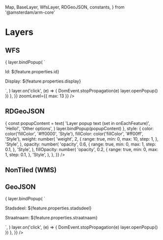   Map,
  BaseLayer,
  WfsLayer,
  RDGeoJSON,
  constants,
} from '@amsterdam/arm-core'

<Meta title="Other/Layers" decorators={[withKnobs]} />

# Layers

## WFS

<Preview>
  <Story name="WFS">
    <Map
      fullScreen
      options={{
        ...constants.DEFAULT_AMSTERDAM_MAPS_OPTIONS,
        zoom: 13,
        center: [52.3711013, 4.8893335],
      }}
    >
      <WfsLayer
        url="https://map.data.amsterdam.nl/maps/bag?REQUEST=Getfeature&VERSION=1.1.0&SERVICE=wfs&TYPENAME=ms:pand&srsName=EPSG:4326&outputformat=geojson"
        options={{
          onEachFeature: (feature, layer) => {
            layer.bindPopup(
              `<p>Id: ${feature.properties.id}</p><p>Display: ${feature.properties.display}</p>`,
            )
            layer.on('click', (e) => {
              DomEvent.stopPropagation(e)
              layer.openPopup()
            })
          },
        }}
        zoomLevel={{ max: 13 }}
      />
      <BaseLayer />
    </Map>
  </Story>
</Preview>

## RDGeoJSON

<Preview>
  <Story name="GeoJSON (RD)">
    <Map fullScreen>
      <RDGeoJSON
        geometry={RDGeoJSONStub}
        options={{
          onEachFeature: (feature, layer) => {
            const popupContent = text(
              'Layer popup text (set in onEachFeature)',
              'Hello!',
              'Other options',
            )
            layer.bindPopup(popupContent)
          },
          style: {
            color: color('fillColor', '#ff0000', 'Style'),
            fillColor: color('fillColor', '#ff00ff', 'Style'),
            weight: number(
              'weight',
              2,
              {
                range: true,
                min: 0,
                max: 10,
                step: 1,
              },
              'Style',
            ),
            opacity: number(
              'opacity',
              0.6,
              {
                range: true,
                min: 0,
                max: 1,
                step: 0.1,
              },
              'Style',
            ),
            fillOpacity: number(
              'opacity',
              0.2,
              {
                range: true,
                min: 0,
                max: 1,
                step: 0.1,
              },
              'Style',
            ),
          },
        }}
      />
      <BaseLayer />
    </Map>
  </Story>
</Preview>

## NonTiled (WMS)

<Preview>
  <Story name="NonTiled">
    <Map fullScreen>
      <NonTiledLayer
        url="https://map.data.amsterdam.nl/maps/aardgasvrij?service=WMS&request=GetMap&version=1.1.1&layers=buurten%2Cbuurtinitiatieven%2Cbuurten_kookgas"
        options={{
          identify: false,
          format: 'image/png',
          transparent: true,
          layers: ['buurten', 'buurtinitiatieven', 'buurten_kookgas'],
        }}
      />
      <BaseLayer />
    </Map>
  </Story>
</Preview>

## GeoJSON

<Preview>
  <Story name="GeoJSON">
    <Map
      fullScreen
      options={{
        ...constants.DEFAULT_AMSTERDAM_MAPS_OPTIONS,
        zoom: 14,
        center: [52.3711013, 4.8893335],
      }}
    >
      <GeoJSON
        args={[geoJSONStub]}
        options={{
          onEachFeature: (feature, layer) => {
            layer.bindPopup(
              `<p>Stadsdeel: ${feature.properties.stadsdeel}</p><p>Straatnaam: ${feature.properties.straatnaam}</p>`,
            )
            layer.on('click', (e) => {
              DomEvent.stopPropagation(e)
              layer.openPopup()
            })
          },
        }}
      />
      <BaseLayer />
    </Map>
  </Story>
</Preview>
